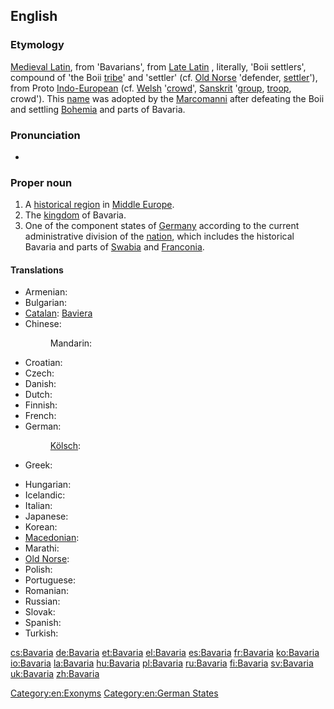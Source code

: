 ==English==
{{wikipedia}}
===Etymology===
[[Medieval Latin]], from {{term|Baioarii|lang=la}} 'Bavarians', from [[Late Latin]] {{term|Bojuvarii|lang=la}}, literally, 'Boii settlers', compound of {{etyl|cel-gau}} {{term||Boii}} 'the Boii [[tribe]]' and {{proto|gem-pro|warjaz}} 'settler' (cf. [[Old Norse]] {{term|verjar|lang=non}} 'defender, [[settler]]'), from Proto  [[ Indo-European]]
(cf. [[Welsh]] {{term|gwerin|lang=cy}} '[[crowd]]', [[Sanskrit]] {{term||vṛndám}} '[[group]], [[troop]], crowd'). This [[name]] was adopted by the [[Marcomanni]] after defeating the Boii and settling [[Bohemia]] and parts of Bavaria.

===Pronunciation===
* {{a|UK}} {{IPA|/bəˈveəɹɪə/}}

===Proper noun===
{{en-proper noun}}

# A [[historical region]] in [[Middle Europe]].
# The [[kingdom]] of Bavaria.
# One of the component states of [[Germany]] according to the current administrative division of the [[nation]], which includes the historical Bavaria and parts of [[Swabia]] and [[Franconia]].

====Translations====
{{trans-top|state in Germany}}
* Armenian: {{t-|hy|Բավարիա|tr=Bavaria|sc=Armn}}
* Bulgarian: {{t-|bg|Бавария|f|tr=Bavárija}}
* [[Catalan]]: [[Baviera]]
* Chinese:
*: Mandarin: {{t|zh|拜恩|tr=Bai’en|sc=Hani}}
* Croatian: {{t-|hr|Bavarska|f}}
* Czech: {{t+|cs|Bavorsko|n}}
* Danish: {{t-|da|Bayern}}
* Dutch: {{t-|nl|Beieren|n}}
* Finnish: {{t+|fi|Baijeri}}
* French: {{t+|fr|Bavière|f}}
* German: {{t+|de|Bayern|n}}
*: [[Kölsch]]: {{tø|ksh|Bajore}}
* Greek: {{t+|el|Βαυαρία|f|tr=Vavaría|sc=Grek}}
{{trans-mid}}
* Hungarian: {{t+|hu|Bajorország}}
* Icelandic: {{t-|is|Bæjaraland}}
* Italian: {{t-|it|Baviera|f}}
* Japanese: {{t-|ja|バイエルン|tr=Baierun|sc=Jpan}}
* Korean: {{t-|ko|바이에른|tr=Baiereun|sc=Kore}}
* [[Macedonian]]: {{t-|mk|Баварија|f|tr=Bavárija}}
* Marathi: {{t-|mr|बव्हारिया|m|tr=bavhariyā|sc=Deva}}
* [[Old Norse]]: {{tø|non|Beiaraland|n}}
* Polish: {{t+|pl|Bawaria|f}}
* Portuguese: {{t-|pt|Baviera|f}}
* Romanian: {{t-|ro|Bavaria|f}}
* Russian: {{t+|ru|Бавария|f|tr=Bavárija}}
* Slovak: {{t-|sk|Bavorsko|n}}
* Spanish: {{t+|es|Baviera|f}}
* Turkish: {{t+|tr|Bavyera}}
{{trans-bottom}}

[[Category:en:Exonyms]]
[[Category:en:German States]]

[[cs:Bavaria]]
[[de:Bavaria]]
[[et:Bavaria]]
[[el:Bavaria]]
[[es:Bavaria]]
[[fr:Bavaria]]
[[ko:Bavaria]]
[[io:Bavaria]]
[[la:Bavaria]]
[[hu:Bavaria]]
[[pl:Bavaria]]
[[ru:Bavaria]]
[[fi:Bavaria]]
[[sv:Bavaria]]
[[uk:Bavaria]]
[[zh:Bavaria]]